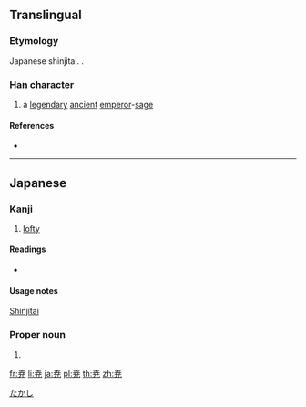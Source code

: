 {{character info/new}}
{{also|堯|尧}}
==Translingual==
{{Han simplified forms|堯|尭|尧}}

===Etymology===
Japanese shinjitai. {{Han simp|堯|f=垚|t=卉}}.

===Han character===
{{Han char|rn=43|rad=尢|as=05|sn=8|four=|canj=JTHU|ids=⿱卉兀}}

# a [[legendary]] [[ancient]] [[emperor]]-[[sage]]

====References====
* {{Han ref|kx=0125.171|hdz=10553.021|uh=5C2D}}

----

==Japanese==
{{ja-kanji forms|尭|堯}}

===Kanji===
{{ja-kanji|grade=|rs=尢05|style=s|kyu=堯}}

# [[lofty]]

====Readings====
* {{ja-readings|on=[[ぎょう]] (gyō)|kun=[[たかい]] (takai)}}

====Usage notes====
[[shinjitai|Shinjitai]]

===Proper noun===
{{ja-pos|proper|たかし}}

# {{given name|male|lang=ja}}

[[Category:Japanese male given names|たかし]]

[[fr:尭]]
[[li:尭]]
[[ja:尭]]
[[pl:尭]]
[[th:尭]]
[[zh:尭]]
